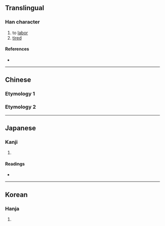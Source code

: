 {{character info}}
==Translingual==

===Han character===
{{Han char|rn=19|rad=力|as=08|sn=10|four=|canj=FUKS|ids=⿰卷力}}

# to [[labor]]
# [[tired]]

====References====
* {{Han ref|kx=0147.390|dkj=02366|dj=0333.040|hdz=10373.090|uh=52CC|ud=21196}}

----

==Chinese==

===Etymology 1===
{{zh-see|倦|v}}

===Etymology 2===
{{zh-see|勬|v}}

----

==Japanese==

===Kanji===
{{ja-kanji|grade=|rs=力08}}

# {{rfdef|ja|sort=力08}}

====Readings====
* {{ja-readings|on=[[けん]] (ken), [[かん]] (kan), [[げん]] (gen)|kun=[[つとめる]] (tsutomeru), [[うむ]] (umu)}}

----

==Korean==

===Hanja===
{{ko-hanja|hangeul=권|rv=gwon|mr=kwŏn}}

# {{rfdef|ko|sort=力08}}